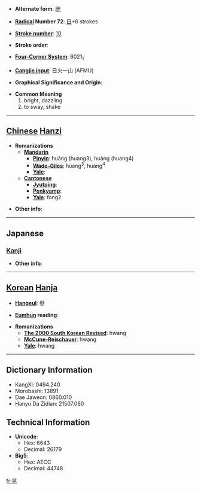 * '''Alternate form''': [[晄]]

* '''[[Wiktionary:Chinese radical index| Radical]] Number 72''': [[Wiktionary:Chinese radical index 日|日]]+6 strokes

* '''[[Wiktionary:Chinese total strokes index|Stroke number]]''': [[Wiktionary:Chinese total strokes index 10|10]]

* '''Stroke order''': 

* '''[[Wiktionary:Chinese four corner index|Four-Corner System]]''': 6021<sub>1</sub>

* '''[[Wiktionary:Chinese Cangjie index|Cangjie input]]''': 日火一山 (AFMU)

* '''Graphical Significance and Origin''': 

* '''Common Meaning'''
*#bright, dazzling
*# to sway, shake


----

== [[Chinese]] [[Hanzi]] ==

* '''Romanizations'''
** '''[[Mandarin]]'''
*** '''[[Pinyin]]''': huǎng (huang3), huàng (huang4)
*** '''[[Wade-Giles]]''': huang<sup>3</sup>, huang<sup>4</sup>
*** '''[[Yale]]''': 
** '''[[Cantonese]]'''
*** '''[[Jyutping]]''':
*** '''[[Penkyamp]]''': 
*** '''[[Yale]]''': fong2

* '''Other info''': 

----

==Japanese==
===[[Kanji]]===
{{kanji|on readings=[[こう]] (kō)|kun readings=[[あきらか]] (akiraka)}}

* '''Other info''':  

----

== [[Korean]] [[Hanja]] ==

* '''[[Hangeul]]''': 황

* '''[[Eumhun]] reading''': 

* '''Romanizations'''
** '''[[The 2000 South Korean Revised Romanization|The 2000 South Korean Revised]]''': hwang
** '''[[McCune-Reischauer]]''': hwang
** '''[[Yale]]''': hwang

----

== Dictionary Information ==

* KangXi: 0494.240
* Morobashi: 13891
* Dae Jaweon: 0860.010
* Hanyu Da Zidian: 21507.060

== Technical Information ==

* '''Unicode''':
** Hex: 6643
** Decimal: 26179
* '''Big5''':
** Hex: AECC
** Decimal: 44748

[[fr:晃]]